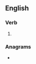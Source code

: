 ==English==

===Verb===
{{head|en|verb form}}

# {{present participle of|stickle|lang=en|nocat=1}}

===Anagrams===
* {{anagrams|en|a=cgiiklnst|ticklings}}